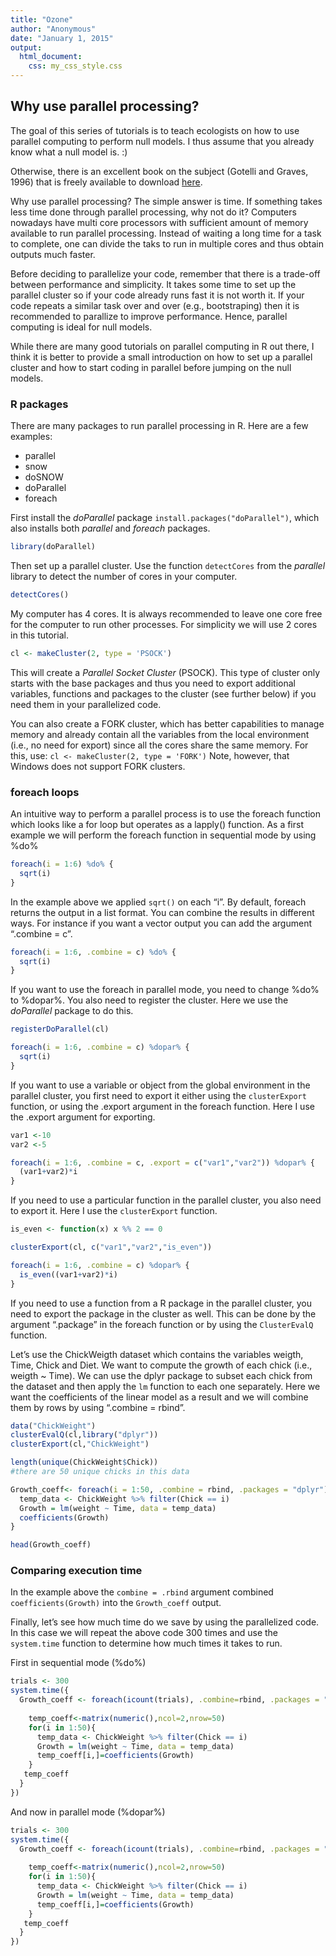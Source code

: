 ```yaml
---
title: "Ozone"
author: "Anonymous"
date: "January 1, 2015"
output:
  html_document:
    css: my_css_style.css
---
```


## Why use parallel processing?

The goal of this series of tutorials is to teach ecologists on how to use parallel computing to perform null models. 
I thus assume that you already know what a null model is. :)

Otherwise, there is an excellent book on the subject (Gotelli and Graves, 1996) that is freely available to download [here](https://www.uvm.edu/~ngotelli/nullmodelspage.html).

Why use parallel processing? The simple answer is time.
If something takes less time done through parallel processing, why not do it? Computers nowadays have multi core processors with sufficient amount of memory available to run parallel processing. Instead of waiting a long time for a task to complete, one can divide the taks to run in multiple cores and thus obtain outputs much faster. 

Before deciding to parallelize your code, remember that there is a trade-off between performance and simplicity. It takes some time to set up the parallel cluster so if your code already runs fast it is not worth it. If your code repeats a similar task over and over (e.g., bootstraping) then it is recommended to parallize to  improve performance. Hence, parallel computing is ideal for null models.

While there are many good tutorials on parallel computing in R out there, I think it is better to provide a small introduction on how to set up a parallel cluster and how to start coding in parallel before jumping on the null models.

### R packages

There are many packages to run parallel processing in R. Here are a few examples:

* parallel
* snow
* doSNOW
* doParallel
* foreach

First install the _doParallel_ package `install.packages("doParallel")`, which also installs both _parallel_ and _foreach_ packages.
```r
library(doParallel)
```

Then set up a parallel cluster.
Use the function `detectCores` from the _parallel_ library to detect the number of cores in your computer.
```r
detectCores()
```
My computer has 4 cores.
It is always recommended to leave one core free for the computer to run other processes.
For simplicity we will use 2 cores in this tutorial.
```r
cl <- makeCluster(2, type = 'PSOCK')
```
This will create a _Parallel Socket Cluster_ (PSOCK). This type of cluster only starts with the base packages and thus you need to export additional variables, functions and packages to the cluster (see further below) if you need them in your parallelized code.

You can also create a FORK cluster, which has better capabilities to manage memory and already contain all the variables from the local environment (i.e., no need for export) since all the cores share the same memory. For this, use: 
`cl <- makeCluster(2, type = 'FORK')` 
Note, however, that Windows does not support FORK clusters.

### foreach loops

An intuitive way to perform a parallel process is to use the foreach function which looks like a for loop but operates as a lapply() function. As a first example we will perform the foreach function in sequential mode by using %do%

```r
foreach(i = 1:6) %do% {
  sqrt(i)
}

```
In the example above we applied `sqrt()` on each "i". 
By default, foreach returns the output in a list format. You can combine the results in different ways. For instance if you want a vector output you can add the argument ".combine = c". 
```r
foreach(i = 1:6, .combine = c) %do% {
  sqrt(i)
}

```
If you want to use the foreach in parallel mode, you need to change %do% to %dopar%.
You also need to register the cluster. Here we use the _doParallel_ package to do this.
```r
registerDoParallel(cl)

foreach(i = 1:6, .combine = c) %dopar% {
  sqrt(i)
}

```
If you want to use a variable or object from the global environment in the parallel cluster, you first need to export it either using the `clusterExport` function, or using the .export argument in the foreach function. Here I use the .export argument for exporting.
```r
var1 <-10
var2 <-5

foreach(i = 1:6, .combine = c, .export = c("var1","var2")) %dopar% {
  (var1+var2)*i
}

```
If you need to use a particular function in the parallel cluster, you also need to export it.
Here I use the `clusterExport` function.
```r
is_even <- function(x) x %% 2 == 0

clusterExport(cl, c("var1","var2","is_even"))

foreach(i = 1:6, .combine = c) %dopar% {
  is_even((var1+var2)*i)
}

```
If you need to use a function from a R package in the parallel cluster, you need to export the package in the cluster as well. This can be done by the argument ".package" in the foreach function or by using the `ClusterEvalQ` function.

Let's use the ChickWeigth dataset which contains the variables weigth, Time, Chick and Diet. 
We want to compute the growth of each chick (i.e., weigth ~ Time). We can use the dplyr package to subset each chick from the dataset and then apply the `lm` function to each one separately. Here we want the coefficients of the linear model as a result and we will combine them by rows by using ".combine = rbind".
```r
data("ChickWeight")
clusterEvalQ(cl,library("dplyr"))
clusterExport(cl,"ChickWeight")

length(unique(ChickWeight$Chick))
#there are 50 unique chicks in this data

Growth_coeff<- foreach(i = 1:50, .combine = rbind, .packages = "dplyr") %dopar% {
  temp_data <- ChickWeight %>% filter(Chick == i)
  Growth = lm(weight ~ Time, data = temp_data)
  coefficients(Growth)
}

head(Growth_coeff)

```
### Comparing execution time

In the example above the `combine = .rbind` argument combined `coefficients(Growth)` into the `Growth_coeff` output. 

Finally, let's see how much time do we save by using the parallelized code.
In this case we will repeat the above code 300 times and use the `system.time` function to determine how much times it takes to run. 

First in sequential mode (%do%)
```r
trials <- 300
system.time({
  Growth_coeff <- foreach(icount(trials), .combine=rbind, .packages = "dplyr") %do% {
    
    temp_coeff<-matrix(numeric(),ncol=2,nrow=50)
    for(i in 1:50){
      temp_data <- ChickWeight %>% filter(Chick == i)
      Growth = lm(weight ~ Time, data = temp_data)
      temp_coeff[i,]=coefficients(Growth)
    }
   temp_coeff
  }
})
```
And now in parallel mode (%dopar%)
```r
trials <- 300
system.time({
  Growth_coeff <- foreach(icount(trials), .combine=rbind, .packages = "dplyr") %dopar% {
    
    temp_coeff<-matrix(numeric(),ncol=2,nrow=50)
    for(i in 1:50){
      temp_data <- ChickWeight %>% filter(Chick == i)
      Growth = lm(weight ~ Time, data = temp_data)
      temp_coeff[i,]=coefficients(Growth)
    }
   temp_coeff
  }
})

```
